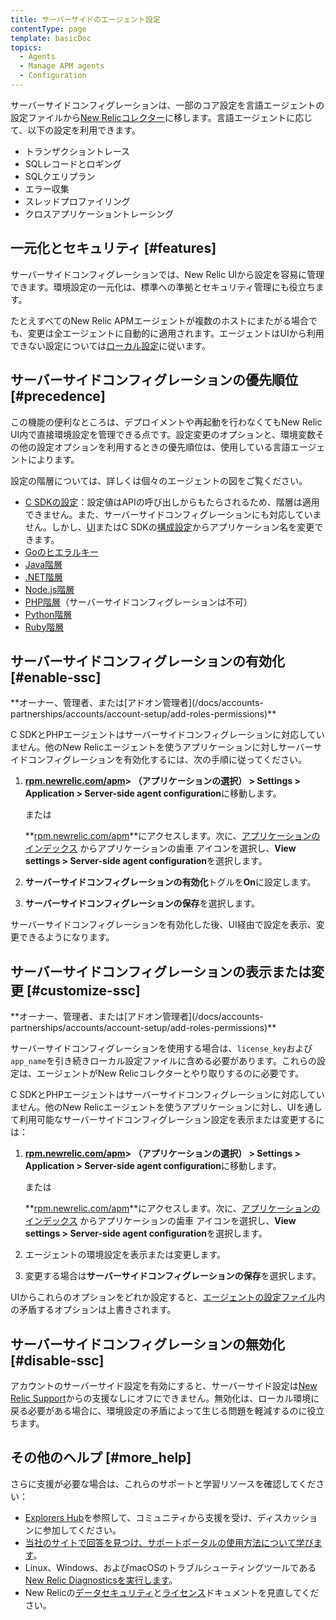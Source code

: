 ```yaml
---
title: サーバーサイドのエージェント設定
contentType: page
template: basicDoc
topics:
  - Agents
  - Manage APM agents
  - Configuration
---
```


サーバーサイドコンフィグレーションは、一部のコア設定を言語エージェントの設定ファイルから[New Relicコレクター](/docs/accounts-partnerships/education/getting-started-new-relic/glossary#collector)に移します。言語エージェントに応じて、以下の設定を利用できます。

* トランザクショントレース
* SQLレコードとロギング
* SQLクエリプラン
* エラー収集
* スレッドプロファイリング
* クロスアプリケーショントレーシング

## 一元化とセキュリティ [#features]

サーバーサイドコンフィグレーションでは、New Relic UIから設定を容易に管理できます。環境設定の一元化は、標準への準拠とセキュリティ管理にも役立ちます。

たとえすべてのNew Relic APMエージェントが複数のホストにまたがる場合でも、変更は全エージェントに自動的に適用されます。エージェントはUIから利用できない設定については[ローカル設定](/docs/agents/manage-apm-agents/configuration/configure-agent)に従います。

## サーバーサイドコンフィグレーションの優先順位 [#precedence]

この機能の便利なところは、デプロイメントや再起動を行わなくてもNew Relic UI内で直接環境設定を管理できる点です。設定変更のオプションと、環境変数その他の設定オプションを利用するときの優先順位は、使用している言語エージェントによります。

設定の階層については、詳しくは個々のエージェントの図をご覧ください。

* [C SDKの設定](/docs/agents/c-sdk/install-configure/c-sdk-configuration)：設定値はAPIの呼び出しからもたらされるため、階層は適用できません。また、サーバーサイドコンフィグレーションにも対応していません。しかし、[UI](/docs/agents/c-sdk/install-configure/c-sdk-configuration#change-ui)またはC SDKの[構成設定](/docs/agents/c-sdk/install-configure/c-sdk-configuration#change-app-name)からアプリケーション名を変更できます。
* [Goのヒエラルキー](/docs/agents/go-agent/instrumentation/go-agent-configuration#options)
* [Java階層](/docs/agents/java-agent/configuration/java-agent-configuration-config-file#config-options-precedence)
* [.NET階層](/docs/agents/net-agent/installation-configuration/net-agent-configuration#config-options-precedence)
* [Node.js階層](/docs/agents/nodejs-agent/installation-configuration/configuring-nodejs#hierarchy)
* [PHP階層](/docs/agents/php-agent/configuration/php-agent-configuration#config-options-precedence)（サーバーサイドコンフィグレーションは不可）
* [Python階層](/docs/agents/python-agent/installation-configuration/python-agent-configuration#options)
* [Ruby階層](/docs/agents/ruby-agent/installation-configuration/ruby-agent-configuration#Options)

## サーバーサイドコンフィグレーションの有効化 [#enable-ssc]

<Callout variant="tip">
  **オーナー、管理者、または[アドオン管理者](/docs/accounts-partnerships/accounts/account-setup/add-roles-permissions)**
</Callout>

C SDKとPHPエージェントはサーバーサイドコンフィグレーションに対応していません。他のNew Relicエージェントを使うアプリケーションに対しサーバーサイドコンフィグレーションを有効化するには、次の手順に従ってください。

1. **[rpm.newrelic.com/apm](https://rpm.newrelic.com/apm)> （アプリケーションの選択） > Settings > Application > Server-side agent configuration**に移動します。

   または

   **[rpm.newrelic.com/apm](https://rpm.newrelic.com/apm)**にアクセスします。次に、[アプリケーションのインデックス](/docs/apm/applications-menu/monitoring/view-your-applications-index) からアプリケーションの歯車<Icon name="fe-settings"/>
   アイコンを選択し、**View settings > Server-side agent configuration**を選択します。
2. **サーバーサイドコンフィグレーションの有効化**トグルを**On**に設定します。
3. **サーバーサイドコンフィグレーションの保存**を選択します。

サーバーサイドコンフィグレーションを有効化した後、UI経由で設定を表示、変更できるようになります。

## サーバーサイドコンフィグレーションの表示または変更 [#customize-ssc]

<Callout variant="tip">
  **オーナー、管理者、または[アドオン管理者](/docs/accounts-partnerships/accounts/account-setup/add-roles-permissions)**
</Callout>

サーバーサイドコンフィグレーションを使用する場合は、`license_key`および`app_name`を引き続きローカル設定ファイルに含める必要があります。これらの設定は、エージェントがNew Relicコレクターとやり取りするのに必要です。

C SDKとPHPエージェントはサーバーサイドコンフィグレーションに対応していません。他のNew Relicエージェントを使うアプリケーションに対し、UIを通して利用可能なサーバーサイドコンフィグレーション設定を表示または変更するには：

1. **[rpm.newrelic.com/apm](https://rpm.newrelic.com/apm)> （アプリケーションの選択） > Settings > Application > Server-side agent configuration**に移動します。

   または

   **[rpm.newrelic.com/apm](https://rpm.newrelic.com/apm)**にアクセスします。次に、[アプリケーションのインデックス](/docs/apm/applications-menu/monitoring/view-your-applications-index) からアプリケーションの歯車<Icon name="fe-settings"/>
   アイコンを選択し、**View settings > Server-side agent configuration**を選択します。
2. エージェントの環境設定を表示または変更します。
3. 変更する場合は**サーバーサイドコンフィグレーションの保存**を選択します。

UIからこれらのオプションをどれか設定すると、[エージェントの設定ファイル](#precedence)内の矛盾するオプションは上書きされます。

## サーバーサイドコンフィグレーションの無効化 [#disable-ssc]

アカウントのサーバーサイド設定を有効にすると、サーバーサイド設定は[New Relic Support](http://support.newrelic.com)からの支援なしにオフにできません。無効化は、ローカル環境に戻る必要がある場合に、環境設定の矛盾によって生じる問題を軽減するのに役立ちます。

## その他のヘルプ [#more_help]

さらに支援が必要な場合は、これらのサポートと学習リソースを確認してください：

* [Explorers Hub](https://discuss.newrelic.com/)を参照して、コミュニティから支援を受け、ディスカッションに参加してください。
* [当社のサイトで回答を見つけ、サポートポータルの使用方法について学びます](/docs/using-new-relic/welcome-new-relic/get-started/find-help-use-support-portal)。
* Linux、Windows、およびmacOSのトラブルシューティングツールである[New Relic Diagnosticsを実行します](/docs/using-new-relic/cross-product-functions/troubleshooting/new-relic-diagnostics)。
* New Relicの[データセキュリティ](/docs/security)と[ライセンス](/docs/licenses)ドキュメントを見直してください。
